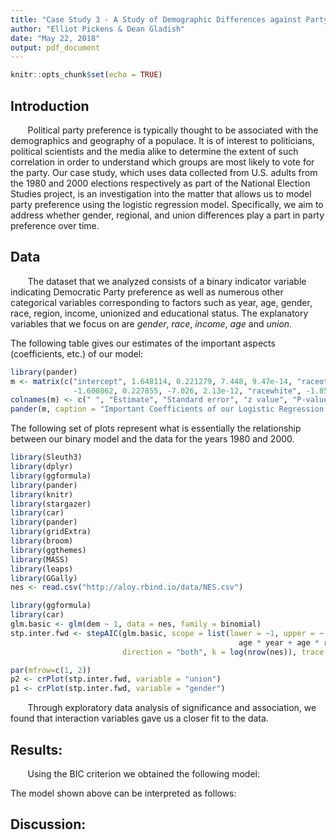 ```yaml
---
title: "Case Study 3 - A Study of Demographic Differences against Party Preference"
author: "Elliot Pickens & Dean Gladish"
date: "May 22, 2018"
output: pdf_document
---
```


```r
knitr::opts_chunk$set(echo = TRUE)
```

## Introduction  

\ \ \ \ \ \ \ Political party preference is typically thought to be associated with the demographics and geography of a populace.  It is of interest to politicians, political scientists and the media alike to determine the extent of such correlation in order to understand which groups are most likely to vote for the party.  Our case study, which uses data collected from U.S. adults from the 1980 and 2000 elections respectively as part of the National Election Studies project, is an investigation into the matter that allows us to model party preference using the logistic regression model.  Specifically, we aim to address whether gender, regional, and union differences play a part in party preference over time.  

## Data  

\ \ \ \ \ \ \ The dataset that we analyzed consists of a binary indicator variable indicating Democratic Party preference as well as numerous other categorical variables corresponding to factors such as year, age, gender, race, region, income, unionized and educational status.  The explanatory variables that we focus on are *gender*, *race*, *income*, *age* and *union*.  


The following table gives our estimates of the important aspects (coefficients, etc.) of our model:  

```r
library(pander)
m <- matrix(c("intercept", 1.648114, 0.221279, 7.448, 9.47e-14, "raceother", 
              -1.600862, 0.227855, -7.026, 2.13e-12, "racewhite", -1.852649, 0.182748, -10.138, 2e-16, "unionyes", 0.692776, 0.116536, 5.945, 2.77e-09, "incomemiddle 1/3", -0.265841, 0.113745, -2.337, 0.01943, "incomeupper 1/3", -0.491922, 0.114198, -4.308, 1.65e-05, "age", 0.007781, 0.002699, 2.883, 0.00395, "gendermale", -0.258311, 0.090486, -2.855, 0.00431), ncol = 5, byrow = T, nrow = 8)
colnames(m) <- c(" ", "Estimate", "Standard error", "z value", "P-value")
pander(m, caption = "Important Coefficients of our Logistic Regression Model")
```

The following set of plots represent what is essentially the relationship between our binary model and the data for the years 1980 and 2000.  

```r
library(Sleuth3)
library(dplyr)
library(ggformula)
library(pander)
library(knitr)
library(stargazer)
library(car)
library(pander)
library(gridExtra)
library(broom)
library(ggthemes)
library(MASS)
library(leaps)
library(GGally)
nes <- read.csv("http://aloy.rbind.io/data/NES.csv")

library(ggformula)
library(car)
glm.basic <- glm(dem ~ 1, data = nes, family = binomial)
stp.inter.fwd <- stepAIC(glm.basic, scope = list(lower = ~1, upper = ~ year + region + union + income + educ + gender + race + age + I(age^2) +
                                                   age * year + age * region + age * union + age * income + age * educ + age * gender + age * race),
                         direction = "both", k = log(nrow(nes)), trace = 0)

par(mfrow=c(1, 2))
p2 <- crPlot(stp.inter.fwd, variable = "union")
p1 <- crPlot(stp.inter.fwd, variable = "gender")


```


\ \ \ \ \ \ \ Through exploratory data analysis of significance and association, we found that interaction variables gave us a closer fit to the data.  

## Results:  

\ \ \ \ \ \ \ Using the BIC criterion we obtained the following model:  

\begin{center} $\widehat Y_i \{dem\} = \beta_0 + \beta_1 raceother + \beta_2 racewhite + \beta_3 unionyes + \beta_4 incomemiddle \ 1/3 + \beta_5 incomeupper \ 1/3 + \beta_6 age + \beta_7 gendermale$ \end{center}

The model shown above can be interpreted as follows:  


## Discussion:  

\ \ \ \ \ \ \ 







